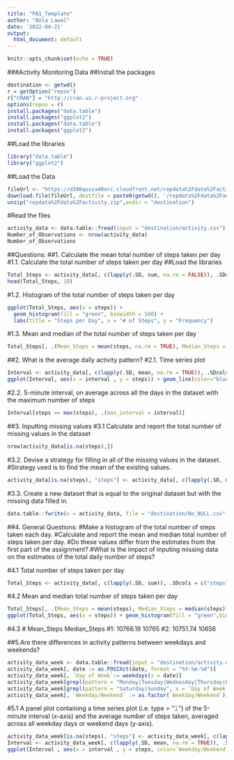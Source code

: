 ```yaml
---
title: "PA1_Template"
author: "Bola Lawal"
date: '2022-04-21'
output:
  html_document: default
---
```

```r
knitr::opts_chunk$set(echo = TRUE)
```
###Activity Monitoring Data
##Install the packages
```r
destination <- getwd()
r = getOption("repos")
r["CRAN"] = "http://cran.us.r-project.org"
options(repos = r)
install.packages("data.table")
install.packages("ggplot2")
install.packages("data.table")
install.packages("ggplot2")
```

##Load the libraries
```r
library("data.table")
library("ggplot2")
```

##Load the Data
```r
fileUrl <- "https://d396qusza40orc.cloudfront.net/repdata%2Fdata%2Factivity.zip"
download.file(fileUrl, destfile = paste0(getwd(), '/repdata%2Fdata%2Factivity.zip'), method = "curl")
unzip("repdata%2Fdata%2Factivity.zip",exdir = "destination")
```


#Read the files
```r
activity_data <- data.table::fread(input = "destination/activity.csv")
Number_of_Observations <- nrow(activity_data)
Number_of_Observations
```


##Questions:
##1. Calculate the mean total number of steps taken per day
#1.1. Calculate the total number of steps taken per day
##Load the libraries
```r
Total_Steps <- activity_data[, c(lapply(.SD, sum, na.rm = FALSE)), .SDcols = c("steps"), by = .(date)] 
head(Total_Steps, 10)
```

#1.2. Histogram of the total number of steps taken per day
```r
ggplot(Total_Steps, aes(x = steps)) +
  geom_histogram(fill = "green", binwidth = 500) +
  labs(title = "Steps per Day", x = "# of Steps", y = "Frequency")
```

#1.3. Mean and median of the total number of steps taken per day
```r
Total_Steps[, .(Mean_Steps = mean(steps, na.rm = TRUE), Median_Steps = median(steps, na.rm = TRUE))]
```

##2. What is the average daily activity pattern?
#2.1. Time series plot
```r
Interval <- activity_data[, c(lapply(.SD, mean, na.rm = TRUE)), .SDcols = c("steps"), by = .(interval)] 
ggplot(Interval, aes(x = interval , y = steps)) + geom_line(color="blue", size=1) + labs(title = "Average Daily Steps", x = "Interval", y = "Average Steps per day")
```

#2.2. 5-minute interval, on average across all the days in the dataset with the maximum number of steps
```r
Interval[steps == max(steps), .(max_interval = interval)]
```

##3. Inputting missing values
#3.1 Calculate and report the total number of missing values in the dataset
```r
nrow(activity_data[is.na(steps),])
```

#3.2. Devise a strategy for filling in all of the missing values in the dataset.
#Strategy used is to find the mean of the existing values.
```r
activity_data[is.na(steps), "steps"] <- activity_data[, c(lapply(.SD, mean, na.rm = TRUE)), .SDcols = c("steps")]
```

#3.3. Create a new dataset that is equal to the original dataset but with the missing data filled in.
```r
data.table::fwrite(x = activity_data, file = "destination/No_NULL.csv", quote = FALSE)
```


##4. General Questions:
#Make a histogram of the total number of steps taken each day.
#Calculate and report the mean and median total number of steps taken per day. 
#Do these values differ from the estimates from the first part of the assignment? 
#What is the impact of inputing missing data on the estimates of the total daily number of steps?

#4.1 Total number of steps taken per day
```r
Total_Steps <- activity_data[, c(lapply(.SD, sum)), .SDcols = c("steps"), by = .(date)] 
```

#4.2 Mean and median total number of steps taken per day
```r
Total_Steps[, .(Mean_Steps = mean(steps), Median_Steps = median(steps))]
ggplot(Total_Steps, aes(x = steps)) + geom_histogram(fill = "green",binwidth = 500) + labs(title = "Daily Steps", x = "Steps", y = "Frequency")
```

#4.3
#   Mean_Steps      Median_Steps
#1:   10766.19        10765
#2:   10751.74        10656


##5.Are there differences in activity patterns between weekdays and weekends?
```r
activity_data_week <- data.table::fread(input = "destination/activity.csv")
activity_data_week[, date := as.POSIXct(date, format = "%Y-%m-%d")]
activity_data_week[, `Day of Week`:= weekdays(x = date)]
activity_data_week[grepl(pattern = "Monday|Tuesday|Wednesday|Thursday|Friday", x = `Day of Week`), "Weekday/Weekend"] <- "Weekday"
activity_data_week[grepl(pattern = "Saturday|Sunday", x = `Day of Week`), "Weekday/Weekend"] <- "Weekend"
activity_data_week[, `Weekday/Weekend` := as.factor(`Weekday/Weekend`)]
```

#5.1 A panel plot containing a time series plot (i.e. type = "𝚕") of the 5-minute interval (x-axis) and the average number of steps taken, averaged across all weekday days or weekend days (y-axis).
```r
activity_data_week[is.na(steps), "steps"] <- activity_data_week[, c(lapply(.SD, median, na.rm = TRUE)), .SDcols = c("steps")]
Interval <- activity_data_week[, c(lapply(.SD, mean, na.rm = TRUE)), .SDcols = c("steps"), by = .(interval, `Weekday/Weekend`)] 
ggplot(Interval , aes(x = interval , y = steps, color=`Weekday/Weekend`)) + geom_line() + labs(title = "Average Daily Steps by Day Type", x = "Interval", y = "# of Steps") + facet_wrap(~`Weekday/Weekend` , ncol = 1, nrow=2)
```

